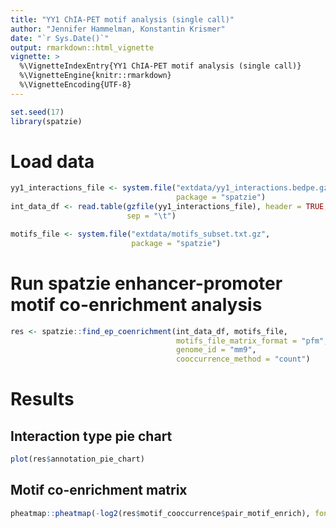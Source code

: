 ```yaml
---
title: "YY1 ChIA-PET motif analysis (single call)"
author: "Jennifer Hammelman, Konstantin Krismer"
date: "`r Sys.Date()`"
output: rmarkdown::html_vignette
vignette: >
  %\VignetteIndexEntry{YY1 ChIA-PET motif analysis (single call)}
  %\VignetteEngine{knitr::rmarkdown}
  %\VignetteEncoding{UTF-8}
---
```


```r
set.seed(17)
library(spatzie)
```

# Load data

```r
yy1_interactions_file <- system.file("extdata/yy1_interactions.bedpe.gz",
                                     package = "spatzie")
int_data_df <- read.table(gzfile(yy1_interactions_file), header = TRUE,
                          sep = "\t")

motifs_file <- system.file("extdata/motifs_subset.txt.gz",
                           package = "spatzie")
```

# Run spatzie enhancer-promoter motif co-enrichment analysis

```r
res <- spatzie::find_ep_coenrichment(int_data_df, motifs_file,
                                     motifs_file_matrix_format = "pfm",
                                     genome_id = "mm9",
                                     cooccurrence_method = "count")
```

# Results

## Interaction type pie chart

```r
plot(res$annotation_pie_chart)
```

## Motif co-enrichment matrix

```r
pheatmap::pheatmap(-log2(res$motif_cooccurrence$pair_motif_enrich), fontsize = 6)
```
